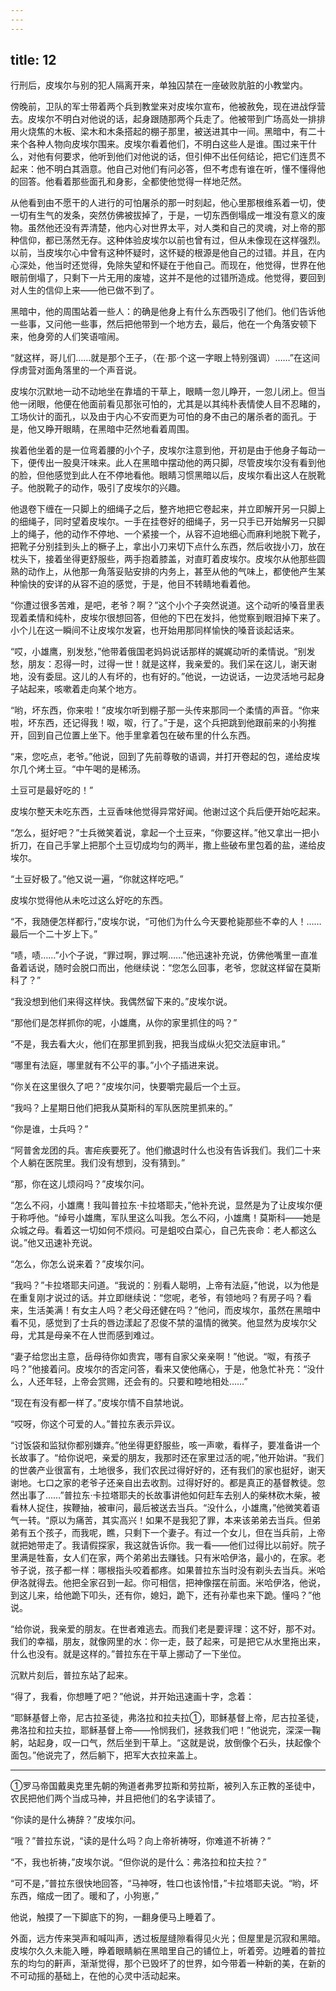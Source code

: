 ```yaml
---
---
---
```

title: 12
---





行刑后，皮埃尔与别的犯人隔离开来，单独囚禁在一座破败肮脏的小教堂内。

傍晚前，卫队的军士带着两个兵到教堂来对皮埃尔宣布，他被赦免，现在进战俘营去。皮埃尔不明白对他说的话，起身跟随那两个兵走了。他被带到广场高处一排排用火烧焦的木板、梁木和木条搭起的棚子那里，被送进其中一间。黑暗中，有二十来个各种人物向皮埃尔围来。皮埃尔看着他们，不明白这些人是谁。围过来干什么，对他有何要求，他听到他们对他说的话，但引伸不出任何结论，把它们连贯不起来：他不明白其涵意。他自己对他们有问必答，但不考虑有谁在听，懂不懂得他的回答。他看着那些面孔和身影，全都使他觉得一样地茫然。

从他看到由不愿干的人进行的可怕屠杀的那一时刻起，他心里那根维系着一切，使一切有生气的发条，突然仿佛被拔掉了，于是，一切东西倒塌成一堆没有意义的废物。虽然他还没有弄清楚，他内心对世界太平，对人类和自己的灵魂，对上帝的那种信仰，都已荡然无存。这种体验皮埃尔以前也曾有过，但从未像现在这样强烈。以前，当皮埃尔心中曾有这种怀疑时，这怀疑的根源是他自己的过错。并且，在内心深处，他当时还觉得，免除失望和怀疑在于他自己。而现在，他觉得，世界在他眼前倒塌了，只剩下一片无用的废墟，这并不是他的过错所造成。他觉得，要回到对人生的信仰上来——他已做不到了。

黑暗中，他的周围站着一些人：的确是他身上有什么东西吸引了他们。他们告诉他一些事，又问他一些事，然后把他带到一个地方去，最后，他在一个角落安顿下来，他身旁的人们笑语喧闹。

“就这样，哥儿们……就是那个王子，（在·那·个这一字眼上特别强调）……”在这间俘虏营对面角落里的一个声音说。

皮埃尔沉默地一动不动地坐在靠墙的干草上，眼睛一忽儿睁开，一忽儿闭上。但当他一闭眼，他便在他面前看见那张可怕的，尤其是以其纯朴表情使人目不忍睹的，工场伙计的面孔，以及由于内心不安而更为可怕的身不由己的屠杀者的面孔。于是，他又睁开眼睛，在黑暗中茫然地看着周围。

挨着他坐着的是一位弯着腰的小个子，皮埃尔注意到他，开初是由于他身子每动一下，便传出一股臭汗味来。此人在黑暗中摆动他的两只脚，尽管皮埃尔没有看到他的脸，但他感觉到此人在不停地看他。眼睛习惯黑暗以后，皮埃尔看出这人在脱靴子。他脱靴子的动作，吸引了皮埃尔的兴趣。

他退卷下缠在一只脚上的细绳子之后，整齐地把它卷起来，并立即解开另一只脚上的细绳子，同时望着皮埃尔。一手在挂卷好的细绳子，另一只手已开始解另一只脚上的绳子，他的动作不停地、一个紧接一个，从容不迫地细心而麻利地脱下靴子，把靴子分别挂到头上的橛子上，拿出小刀来切下点什么东西，然后收拢小刀，放在枕头下，接着坐得更舒服些，两手抱着膝盖，对直盯着皮埃尔。皮埃尔从他那些圆熟的动作上，从他那一角落妥贴安排的内务上，甚至从他的气味上，都使他产生某种愉快的安详的从容不迫的感觉，于是，他目不转睛地看着他。

“你遭过很多苦难，是吧，老爷？啊？”这个小个子突然说道。这个动听的嗓音里表现着柔情和纯朴，皮埃尔很想回答，但他的下巴在发抖，他觉察到眼泪掉下来了。小个儿在这一瞬间不让皮埃尔发窘，也开始用那同样愉快的嗓音谈起话来。

“哎，小雄鹰，别发愁，”他带着俄国老妈妈说话那样的娓娓动听的柔情说。“别发愁，朋友：忍得一时，过得一世！就是这样，我亲爱的。我们呆在这儿，谢天谢地，没有委屈。这儿的人有坏的，也有好的。”他说，一边说话，一边灵活地弓起身子站起来，咳嗽着走向某个地方。

“哟，坏东西，你来啦！”皮埃尔听到棚子那一头传来那同一个柔情的声音。“你来啦，坏东西，还记得我！呶，呶，行了。”于是，这个兵把跳到他跟前来的小狗推开，回到自己位置上坐下。他手里拿着包在破布里的什么东西。

“来，您吃点，老爷。”他说，回到了先前尊敬的语调，并打开卷起的包，递给皮埃尔几个烤土豆。“中午喝的是稀汤。

土豆可是最好吃的！”

皮埃尔整天未吃东西，土豆香味他觉得异常好闻。他谢过这个兵后便开始吃起来。

“怎么，挺好吧？”士兵微笑着说，拿起一个土豆来，“你要这样。”他又拿出一把小折刀，在自己手掌上把那个土豆切成均匀的两半，撒上些破布里包着的盐，递给皮埃尔。

“土豆好极了。”他又说一遍，“你就这样吃吧。”

皮埃尔觉得他从未吃过这么好吃的东西。

“不，我随便怎样都行，”皮埃尔说，“可他们为什么今天要枪毙那些不幸的人！……最后一个二十岁上下。”

“啧，啧……”小个子说，“罪过啊，罪过啊……”他迅速补充说，仿佛他嘴里一直准备着话说，随时会脱口而出，他继续说：“您怎么回事，老爷，您就这样留在莫斯科了？”

“我没想到他们来得这样快。我偶然留下来的。”皮埃尔说。

“那他们是怎样抓你的呢，小雄鹰，从你的家里抓住的吗？”

“不是，我去看大火，他们在那里抓到我，把我当成纵火犯交法庭审讯。”

“哪里有法庭，哪里就有不公平的事。”小个子插进来说。

“你关在这里很久了吧？”皮埃尔问，快要嚼完最后一个土豆。

“我吗？上星期日他们把我从莫斯科的军队医院里抓来的。”

“你是谁，士兵吗？”

“阿普舍龙团的兵。害疟疾要死了。他们撤退时什么也没有告诉我们。我们二十来个人躺在医院里。我们没有想到，没有猜到。”

“那，你在这儿烦闷吗？”皮埃尔问。

“怎么不闷，小雄鹰！我叫普拉东·卡拉塔耶夫，”他补充说，显然是为了让皮埃尔便于称呼他。“绰号小雄鹰，军队里这么叫我。怎么不闷，小雄鹰！莫斯科——她是众城之母。看着这一切如何不烦闷。可是蛆咬白菜心，自己先丧命：老人都这么说。”他又迅速补充说。

“怎么，你怎么说来着？”皮埃尔问。

“我吗？”卡拉塔耶夫问道。“我说的：别看人聪明，上帝有法庭，”他说，以为他是在重复刚才说过的话。并立即继续说：“您呢，老爷，有领地吗？有房子吗？看来，生活美满！有女主人吗？老父母还健在吗？”他问，而皮埃尔，虽然在黑暗中看不见，感觉到了士兵的唇边漾起了忍俊不禁的温情的微笑。他显然为皮埃尔父母，尤其是母亲不在人世而感到难过。

“妻子给您出主意，岳母待你如贵宾，哪有自家父亲亲啊！”他说。“呶，有孩子吗？”他接着问。皮埃尔的否定问答，看来又使他痛心，于是，他急忙补充：“没什么，人还年轻，上帝会赏赐，还会有的。只要和睦地相处……”

“现在有没有都一样了。”皮埃尔情不自禁地说。

“哎呀，你这个可爱的人。”普拉东表示异议。

“讨饭袋和监狱你都别嫌弃。”他坐得更舒服些，咳一声嗽，看样子，要准备讲一个长故事了。“给你说吧，亲爱的朋友，我那时还在家里过活的呢，”他开始讲。“我们的世袭产业很富有，土地很多，我们农民过得好好的，还有我们的家也挺好，谢天谢地。七口之家的老爷子还亲自出去收割。过得好好的。都是真正的基督教徒。忽然出事了……”普拉东·卡拉塔耶夫的长故事讲他如何赶车去别人的柴林砍木柴，被看林人捉住，挨鞭抽，被审问，最后被送去当兵。“没什么，小雄鹰，”他微笑着语气一转。“原以为痛苦，其实高兴！如果不是我犯了罪，本来该弟弟去当兵。但弟弟有五个孩子，而我呢，瞧，只剩下一个妻子。有过一个女儿，但在当兵前，上帝就把她带走了。我请假探家，我这就告诉你。我一看——他们过得比以前好。院子里满是牲畜，女人们在家，两个弟弟出去赚钱。只有米哈伊洛，最小的，在家。老爷子说，孩子都一样：哪根指头咬着都疼。如果普拉东当时没有剃头去当兵。米哈伊洛就得去。他把全家召到一起。你可相信，把神像摆在前面。米哈伊洛，他说，到这儿来，给他跪下叩头，还有你，媳妇，跪下，还有孙辈也来下跪。懂吗？”他说。

“给你说，我亲爱的朋友。在世者难逃去。而我们老是要评理：这不好，那不对。我们的幸福，朋友，就像网里的水：你一走，鼓了起来，可是把它从水里拖出来，什么也没有。就是这样的。”普拉东在干草上挪动了一下坐位。

沉默片刻后，普拉东站了起来。

“得了，我看，你想睡了吧？”他说，并开始迅速画十字，念着：

“耶稣基督上帝，尼古拉圣徒，弗洛拉和拉夫拉①，耶稣基督上帝，尼古拉圣徒，弗洛拉和拉夫拉，耶稣基督上帝——怜悯我们，拯救我们吧！”他说完，深深一鞠躬，站起身，叹一口气，然后坐到干草上。“这就是说，放倒像个石头，扶起像个面包。”他说完了，然后躺下，把军大衣拉来盖上。

--------

①罗马帝国戴奥克里先朝的殉道者弗罗拉斯和劳拉斯，被列入东正教的圣徒中，农民把他们两个当成马神，并且把他们的名字读错了。

“你读的是什么祷辞？”皮埃尔问。

“哦？”普拉东说，“读的是什么吗？向上帝祈祷呀，你难道不祈祷？”

“不，我也祈祷，”皮埃尔说。“但你说的是什么：弗洛拉和拉夫拉？”

“可不是，”普拉东很快地回答，“马神呀，牲口也该怜惜，”卡拉塔耶夫说。“哟，坏东西，缩成一团了。暖和了，小狗崽，”

他说，触摸了一下脚底下的狗，一翻身便马上睡着了。

外面，远方传来哭声和喊叫声，透过板屋缝隙看得见火光；但屋里是沉寂和黑暗。皮埃尔久久未能入睡，睁着眼睛躺在黑暗里自己的铺位上，听着旁。边睡着的普拉东的均匀的鼾声，渐渐觉得，那个已毁坏了的世界，如今带着一种新的美，在新的不可动摇的基础上，在他的心灵中活动起来。
